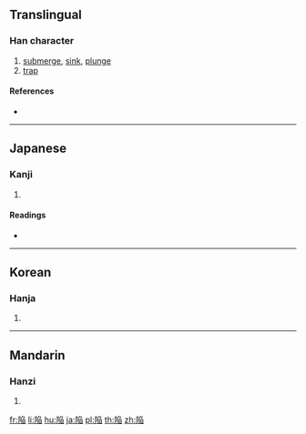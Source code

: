 {{character info/new}}
{{also|陷}}
==Translingual==

===Han character===
{{Han char|rn=170|rad=阜|as=07|sn=10|four=|canj=NLNLA}}

# [[submerge]], [[sink]], [[plunge]]
# [[trap]]

====References====
* {{Han ref|kx=1352.141|dkj=41676|dj=1854.110|hdz=64133.041|uh=9665|ud=38501}}

----

==Japanese==

===Kanji===
{{ja-kanji|grade=c|rs=阜07|style=s|kyu=陷}}

# {{defn|lang=ja|sort=阜07}}

====Readings====
* {{ja-readings|goon=[[げん]] (gen) {{non-joyo-reading}}|kanon=[[かん]] (kan)|kun=[[おちいる]] (ochiiru), [[おとしいれる]] (otoshiireru)|nanori=}}

----

==Korean==

===Hanja===
{{ko-hanja|hangeul=함|eumhun=|rv=ham|mr=ham|y=ham}}

# {{defn|lang=ko|sort=阜07}}

----

==Mandarin==

===Hanzi===
{{cmn-hanzi|pin=[[xiàn]] ([[xian4]]), [[yuán]] ([[yuan2]])|wg=hsien<sup>4</sup>, yüan<sup>2</sup>}}

# {{defn|lang=cmn|sort=阜07}}

[[fr:陥]]
[[li:陥]]
[[hu:陥]]
[[ja:陥]]
[[pl:陥]]
[[th:陥]]
[[zh:陥]]